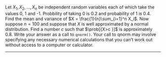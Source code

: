Let $X_1,X_2, \dots ,X_n$ be independent random variables each of which take the values 0, 1 and -1. Probbility of taking 0 is 0.2 and probability of 1 is 0.4. Find the mean and variance of $X = \frac{1}{n}\sum_{i=1}^n X_i$. Now suppose $n = 100$ and suppose that $X$ is well approximated by a normal distribution. Find a number $c$ such that $\prob[{X>c }]$ is approximately 0.8.
Write your answer as a call to `qnorm()`. Your call to qnorm may involve specifying any necessary numerical calculations that you can’t work out without access to a computer or calculator.

----------


